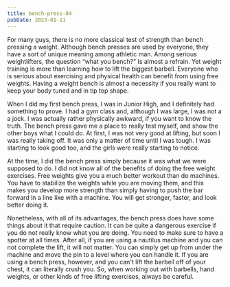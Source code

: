 ```yaml
---
title: bench-press-04
pubDate: 2023-01-11
---
```


For many guys, there is no more classical test of strength than bench pressing a weight. Although bench presses are used by everyone, they have a sort of unique meaning among athletic man. Among serious weightlifters, the question “what you bench?” Is almost a refrain. Yet weight training is more than learning how to lift the biggest barbell. Everyone who is serious about exercising and physical health can benefit from using free weights. Having a weight bench is almost a necessity if you really want to keep your body tuned and in tip top shape.

When I did my first bench press, I was in Junior High, and I definitely had something to prove. I had a gym class and, although I was large, I was not a a jock. I was actually rather physically awkward, if you want to know the truth. The bench press gave me a place to really test myself, and show the other boys what I could do. At first, I was not very good at lifting, but soon I was really taking off. It was only a matter of time until I was tough. I was starting to look good too, and the girls were really starting to notice.

At the time, I did the bench press simply because it was what we were supposed to do. I did not know all of the benefits of doing the free weight exercises. Free weights give you a much better workout than do machines. You have to stabilize the weights while you are moving them, and this makes you develop more strength than simply having to push the bar forward in a line like with a machine. You will get stronger, faster, and look better doing it.

Nonetheless, with all of its advantages, the bench press does have some things about it that require caution. It can be quite a dangerous exercise if you do not really know what you are doing. You need to make sure to have a spotter at all times. After all, if you are using a nautilus machine and you can not complete the lift, it will not matter. You can simply get up from under the machine and move the pin to a level where you can handle it. If you are using a bench press, however, and you can't lift the barbell off of your chest, it can literally crush you. So, when working out with barbells, hand weights, or other kinds of free lifting exercises, always be careful.